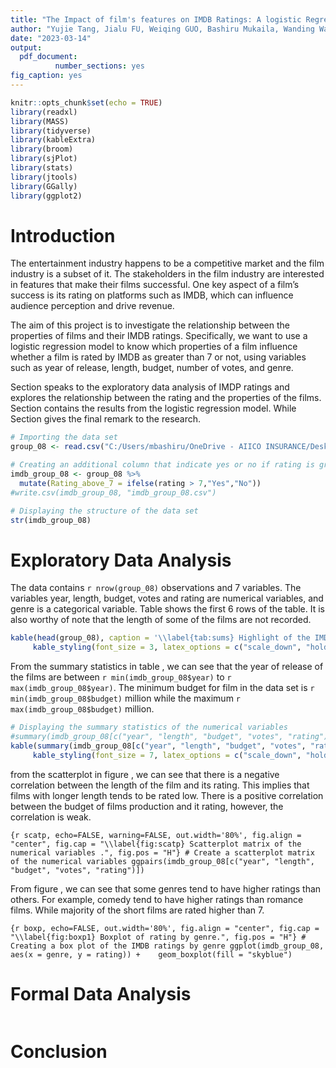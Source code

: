 ```yaml
---
title: "The Impact of film's features on IMDB Ratings: A logistic Regression approach"
author: "Yujie Tang, Jialu FU, Weiqing GUO, Bashiru Mukaila, Wanding Wang"
date: "2023-03-14"
output: 
  pdf_document:
          number_sections: yes
fig_caption: yes
---
```


```r
knitr::opts_chunk$set(echo = TRUE)
library(readxl)
library(MASS)
library(tidyverse)
library(kableExtra)
library(broom)
library(sjPlot)
library(stats)
library(jtools)
library(GGally)
library(ggplot2)
```

# Introduction {#sec:intr}

The entertainment industry happens to be a competitive market and the film industry is a subset of it. The stakeholders in the film industry are interested in features that make their films successful. One key aspect of a film's success is its rating on platforms such as IMDB, which can influence audience perception and drive revenue.

The aim of this project is to investigate the relationship between the properties of films and their IMDB ratings. Specifically, we want to use a logistic regression model to know which properties of a film influence whether a film is rated by IMDB as greater than 7 or not, using variables such as year of release, length, budget, number of votes, and genre.

Section \ref{sec:expl} speaks to the exploratory data analysis of IMDP ratings and explores the relationship between the rating and the properties of the films. Section \ref{sec:form} contains the results from the logistic regression model. While Section \ref{sec:conc} gives the final remark to the research.

```r
# Importing the data set
group_08 <- read.csv("C:/Users/mbashiru/OneDrive - AIICO INSURANCE/Desktop/MSc. Data Analytics/Second Semester/STATS5085 - Data Analysis Skills (M)/Assessment/4. Group Project 2/dataset8.csv")

# Creating an additional column that indicate yes or no if rating is greater than 7
imdb_group_08 <- group_08 %>%
  mutate(Rating_above_7 = ifelse(rating > 7,"Yes","No"))
#write.csv(imdb_group_08, "imdb_group_08.csv")
```

```r
# Displaying the structure of the data set
str(imdb_group_08)
```

# Exploratory Data Analysis {#sec:expl}

The data contains `r nrow(group_08)` observations and 7 variables. The variables year, length, budget, votes and rating are numerical variables, and genre is a categorical variable. Table \ref{tab:sums} shows the first 6 rows of the table. It is also worthy of note that the length of some of the films are not recorded.

```r
kable(head(group_08), caption = '\\label{tab:sums} Highlight of the IMDB data',booktabs = TRUE)%>%
     kable_styling(font_size = 3, latex_options = c("scale_down", "hold_position"))
```

From the summary statistics in table \ref{tab:sums}, we can see that the year of release of the films are between `r min(imdb_group_08$year)` to `r max(imdb_group_08$year)`. The minimum budget for film in the data set is `r min(imdb_group_08$budget)` million while the maximum `r max(imdb_group_08$budget)` million.

```r
# Displaying the summary statistics of the numerical variables
#summary(imdb_group_08[c("year", "length", "budget", "votes", "rating")])
kable(summary(imdb_group_08[c("year", "length", "budget", "votes", "rating")]), caption = '\\label{tab:sums} Summary statistics of the numerical variables',booktabs = TRUE)%>%
     kable_styling(font_size = 7, latex_options = c("scale_down", "hold_position"))
```

from the scatterplot in figure \ref{fig:scatp}, we can see that there is a negative correlation between the length of the film and its rating. This implies that films with longer length tends to be rated low. There is a positive correlation between the budget of films production and it rating, however, the correlation is weak.

```{r scatp, echo=FALSE, warning=FALSE, out.width='80%', fig.align = "center", fig.cap = "\\label{fig:scatp} Scatterplot matrix of the numerical variables .", fig.pos = "H"}
# Create a scatterplot matrix of the numerical variables
ggpairs(imdb_group_08[c("year", "length", "budget", "votes", "rating")])
```

From figure \ref{fig:boxp1}, we can see that some genres tend to have higher ratings than others. For example, comedy tend to have higher ratings than romance films. While majority of the short films are rated higher than 7.

```{r boxp, echo=FALSE, out.width='80%', fig.align = "center", fig.cap = "\\label{fig:boxp1} Boxplot of rating by genre.", fig.pos = "H"}
# Creating a box plot of the IMDB ratings by genre
ggplot(imdb_group_08, aes(x = genre, y = rating)) + 
  geom_boxplot(fill = "skyblue")
```

# Formal Data Analysis {#sec:form}



```r

```

# Conclusion {#sec:conc}